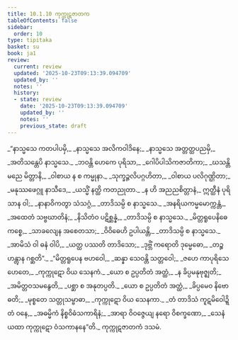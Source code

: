 ```yaml
---
title: 10.1.10 ကုက္ကုဋဇာတက
tableOfContents: false
sidebar:
  order: 10
type: tipitaka
basket: su
book: ja1
review:
  current: review
  updated: '2025-10-23T09:13:39.094709'
  updated_by: ''
  notes: ''
  history:
  - state: review
    date: '2025-10-23T09:13:39.094709'
    updated_by: ''
    notes: ''
    previous_state: draft
---
```



<ReviewStatus review={frontmatter.review} showDetails={true} />

<HypothesisAnnotation frontmatter={frontmatter} />

<DynamicBreadcrumb />

<Division number="104" book="ja1" e="ch" v="22" p="216">

<Paragraph number="2021" type="verses" book="ja1">
_“နာသ္မသေ ကတပါပမှိ,_  
_နာသ္မသေ အလိကဝါဒိနေ;_  
_နာသ္မသေ အတ္တတ္ထပညမှိ,_  
_အတိသန္တေပိ နာသ္မသေ._  

</Paragraph>

</Division>
<Division number="105" book="ja1" e="ch" v="22" p="216">

<Paragraph number="2022" type="verses" book="ja1">
_ဘဝန္တိ ဟေကေ ပုရိသာ,_  
_ဂေါပိပါသိကဇာတိကာ;_  
_ဃသန္တိ မညေ မိတ္တာနိ,_  
_ဝါစာယ န စ ကမ္မုနာ._  

</Paragraph>

</Division>
<Division number="106" book="ja1" e="ch" v="22" p="216">

<Paragraph number="2023" type="verses" book="ja1">
_သုက္ခဉ္ဇလိပဂ္ဂဟိတာ,_  
_ဝါစာယ ပလိဂုဏ္ဌိတာ;_  
_မနုဿဖေဂ္ဂူ နာသီဒေ,_  
_ယသ္မိံ နတ္ထိ ကတညုတာ._  

</Paragraph>

</Division>
<Division number="107" book="ja1" e="ch" v="22" p="216">

<Paragraph number="2024" type="verses" book="ja1">
_န ဟိ အညညစိတ္တာနံ,_  
ဣတ္ထီနံ ပုရိသာန ဝါ;_  
_နာနာဝိကတွာ သံသဂ္ဂံ,_  
_တာဒိသမ္ပိ စ နာသ္မသေ._  

</Paragraph>

</Division>
<Division number="108" book="ja1" e="ch" v="22" p="216">

<Paragraph number="2025" type="verses" book="ja1">
_အနရိယကမ္မမောက္ကန္တံ,_  
_အထေတံ သဗ္ဗဃာတိနံ;_  
_နိသိတံဝ ပဋိစ္ဆန္နံ,_  
_တာဒိသမ္ပိ စ နာသ္မသေ._  

</Paragraph>

</Division>
<Division number="109" book="ja1" e="ch" v="22" p="216">

<Paragraph number="2026" type="verses" book="ja1">
_မိတ္တရူပေနိဓေကစ္စေ,_  
_သာခလျေန အစေတသာ;_  
_ဝိဝိဓေဟိ ဥပါယန္တိ,_  
_တာဒိသမ္ပိ စ နာသ္မသေ._  

</Paragraph>

</Division>
<Division number="110" book="ja1" e="ch" v="22" p="216">

<Paragraph number="2027" type="verses" book="ja1">
_အာမိသံ ဝါ ဓနံ ဝါပိ,_  
_ယတ္ထ ပဿတိ တာဒိသော;_  
_ဒုဗ္ဘိံ ကရောတိ ဒုမ္မေဓော,_  
_တဉ္စ ဟန္တွာန ဂစ္ဆတိ”._  

</Paragraph>

</Division>
<Division number="111" book="ja1" e="ch" v="22" p="216">

<Paragraph number="2028" type="verses" book="ja1">
_“မိတ္တရူပေန ဗဟဝေါ,_  
_ဆန္နာ သေဝန္တိ သတ္တဝေါ;_  
_ဇဟေ ကာပုရိသေ ဟေတေ,_  
_ကုက္ကုဋော ဝိယ သေနကံ._  

</Paragraph>

</Division>
<Division number="112" book="ja1" e="ch" v="22" p="216">

<Paragraph number="2029" type="verses" book="ja1">
_ယော စ ဥပ္ပတိတံ အတ္ထံ,_  
_န ခိပ္ပမနုဗုဇ္ဈတိ;_  
_အမိတ္တဝသမနွေတိ,_  
_ပစ္ဆာ စ အနုတပ္ပတိ._  

</Paragraph>

</Division>
<Division number="113" book="ja1" e="ch" v="22" p="216">

<Paragraph number="2030" type="verses" book="ja1">
_ယော စ ဥပ္ပတိတံ အတ္ထံ,_  
_ခိပ္ပမေဝ နိဗောဓတိ;_  
_မုစ္စတေ သတ္တုသမ္ဗာဓာ,_  
_ကုက္ကုဋော ဝိယ သေနကာ._  

</Paragraph>

</Division>
<Division number="114" book="ja1" e="ch" v="22" p="216">

<Paragraph number="2031" type="verses" book="ja1">
_တံ တာဒိသံ ကူဋမိဝေါဍ္ဍိတံ ဝနေ,_  
_အဓမ္မိကံ နိစ္စဝိဓံသကာရိနံ;_  
_အာရာ ဝိဝဇ္ဇေယျ နရော ဝိစက္ခဏော,_  
_သေနံ ယထာ ကုက္ကုဋော ဝံသကာနနေ”တိ._  


</Paragraph>
</Division>

<Paragraph number="2032" type="center" book="ja1">
ကုက္ကုဋဇာတကံ ဒသမံ.
</Paragraph>